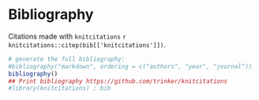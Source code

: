 <!-- *** Bibliography END ***
NB: Do not add yaml code here, put it at the start of the top level Rmd 
-->

# Bibliography

Citations made with `knitcitations` `r knitcitations::citep(bib[['knitcitations']])`.


```r
# generate the full bibliography:
#bibliography("markdown", ordering = c("authors", "year", "journal"))
bibliography()
## Print bibliography https://github.com/trinker/knitcitations
#library(knitcitations) ; bib
```


